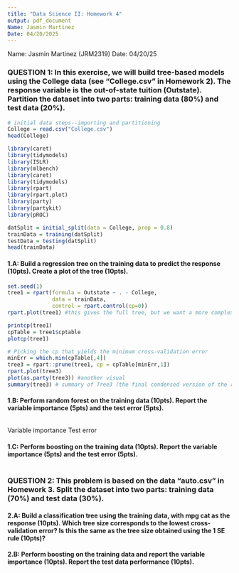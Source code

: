```yaml
---
title: "Data Science II: Homework 4"
output: pdf_document
Name: Jasmin Martinez
Date: 04/20/2025
---
```

Name: Jasmin Martinez (JRM2319)
Date: 04/20/25

### QUESTION 1: In this exercise, we will build tree-based models using the College data (see “College.csv” in Homework 2). The response variable is the out-of-state tuition (Outstate). Partition the dataset into two parts: training data (80%) and test data (20%).

```r
# initial data steps--importing and partitioning
College = read.csv("College.csv")
head(College)
```
```r
library(caret)
library(tidymodels)
library(ISLR)
library(mlbench)
library(caret)
library(tidymodels)
library(rpart)
library(rpart.plot)
library(party)
library(partykit)
library(pROC)
```
```r
datSplit = initial_split(data = College, prop = 0.8)
trainData = training(datSplit)
testData = testing(datSplit)
head(trainData)
```

#### 1.A: Build a regression tree on the training data to predict the response (10pts). Create a plot of the tree (10pts).

```r
set.seed(1)
tree1 = rpart(formula = Outstate ~ . - College, 
              data = trainData, 
              control = rpart.control(cp=0))
rpart.plot(tree1) #this gives the full tree, but we want a more complex and smaller tree
```
```r
printcp(tree1)
cpTable = tree1$cptable
plotcp(tree1)
```
```r
# Picking the cp that yields the minimum cross-validation error
minErr = which.min(cpTable[,4])
tree3 = rpart::prune(tree1, cp = cpTable[minErr,1])
rpart.plot(tree3)
plot(as.party(tree3)) #another visual 
summary(tree3) # summary of Tree3 (the final condensed version of the regression tree)
```

#### 1.B: Perform random forest on the training data (10pts). Report the variable importance (5pts) and the test error (5pts).
```r

```
Variable importance 
Test error

#### 1.C: Perform boosting on the training data (10pts). Report the variable importance (5pts) and the test error (5pts).
```r

```

### QUESTION 2: This problem is based on the data “auto.csv” in Homework 3. Split the dataset into two parts: training data (70%) and test data (30%).

#### 2.A:  Build a classification tree using the training data, with mpg cat as the response (10pts). Which tree size corresponds to the lowest cross-validation error? Is this the same as the tree size obtained using the 1 SE rule (10pts)?

#### 2.B: Perform boosting on the training data and report the variable importance (10pts). Report the test data performance (10pts).